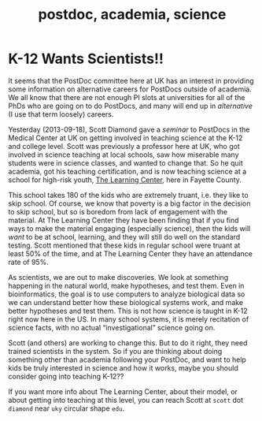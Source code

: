 % postdoc, academia, science

# K-12 Wants Scientists!!

It seems that the PostDoc committee here at UK has an interest in providing some information on alternative careers for PostDocs outside of academia. We all know that there are not enough PI slots at universities for all of the PhDs who are going on to do PostDocs, and many will end up in *alternative* (I use that term loosely) careers.

Yesterday (2013-09-18), Scott Diamond gave a *seminar* to PostDocs in the Medical Center at UK on getting involved in teaching science at the K-12 and college level. Scott was previously a professor here at UK, who got involved in science teaching at local schools, saw how miserable many students were in science classes, and wanted to change that. So he quit academia, got his teaching certification, and is now teaching science at a school for high-risk youth, [The Learning Center](http://www.tlc.fcps.net/), here in Fayette County. 

This school takes 180 of the kids who are extremely truant, i.e. they like to skip school. Of course, we know that poverty is a big factor in the decision to skip school, but so is boredom from lack of engagement with the material. At The Learning Center they have been finding that if you find ways to make the material engaging (especially science), then the kids will *want* to be at school, learning, and they will still do well on the standard testing. Scott mentioned that these kids in regular school were truant at least 50% of the time, and at The Learning Center they have an attendance rate of 95%.

As scientists, we are out to make discoveries. We look at something happening in the natural world, make hypotheses, and test them. Even in bioinformatics, the goal is to use computers to analyze biological data so we can understand better how these biological systems work, and make better hypotheses and test them. This is not how science is taught in K-12 right now here in the US. In many school systems, it is merely recitation of science facts, with no actual "investigational" science going on. 

Scott (and others) are working to change this. But to do it right, they need trained scientists in the system. So if you are thinking about doing something other than academia following your PostDoc, and want to help kids be truly interested in science and how it works, maybe you should consider going into teaching K-12??

If you want more info about The Learning Center, about their model, or about getting into teaching at this level, you can reach Scott at `scott` dot `diamond` near `uky` circular shape `edu`.